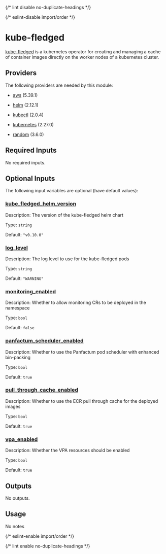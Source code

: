 
{/* lint disable no-duplicate-headings */}

{/* eslint-disable import/order */}

<ModuleHeader name="kube_fledged" sourceHref="https://github.com/Panfactum/stack/tree/__PANFACTUM_VERSION_MAIN__/packages/infrastructure/kube_fledged" status="stable" type="direct" />

# kube-fledged

[kube-fledged](https://github.com/senthilrch/kube-fledged)
is a kubernetes operator for creating and managing a cache of container images
directly on the worker nodes of a kubernetes cluster.

## Providers

The following providers are needed by this module:

* [aws](https://registry.terraform.io/providers/hashicorp/aws/5.39.1/docs) (5.39.1)

* [helm](https://registry.terraform.io/providers/hashicorp/helm/2.12.1/docs) (2.12.1)

* [kubectl](#requirement_kubectl) (2.0.4)

* [kubernetes](https://registry.terraform.io/providers/hashicorp/kubernetes/2.27.0/docs) (2.27.0)

* [random](https://registry.terraform.io/providers/hashicorp/random/3.6.0/docs) (3.6.0)

## Required Inputs

No required inputs.

## Optional Inputs

The following input variables are optional (have default values):

### <a name="input_kube_fledged_helm_version" /> [kube\_fledged\_helm\_version](#input_kube_fledged_helm_version)

Description: The version of the kube-fledged helm chart

Type: `string`

Default: `"v0.10.0"`

### <a name="input_log_level" /> [log\_level](#input_log_level)

Description: The log level to use for the kube-fledged pods

Type: `string`

Default: `"WARNING"`

### <a name="input_monitoring_enabled" /> [monitoring\_enabled](#input_monitoring_enabled)

Description: Whether to allow monitoring CRs to be deployed in the namespace

Type: `bool`

Default: `false`

### <a name="input_panfactum_scheduler_enabled" /> [panfactum\_scheduler\_enabled](#input_panfactum_scheduler_enabled)

Description: Whether to use the Panfactum pod scheduler with enhanced bin-packing

Type: `bool`

Default: `true`

### <a name="input_pull_through_cache_enabled" /> [pull\_through\_cache\_enabled](#input_pull_through_cache_enabled)

Description: Whether to use the ECR pull through cache for the deployed images

Type: `bool`

Default: `true`

### <a name="input_vpa_enabled" /> [vpa\_enabled](#input_vpa_enabled)

Description: Whether the VPA resources should be enabled

Type: `bool`

Default: `true`

## Outputs

No outputs.

## Usage

No notes

{/* eslint-enable import/order */}

{/* lint enable no-duplicate-headings */}
